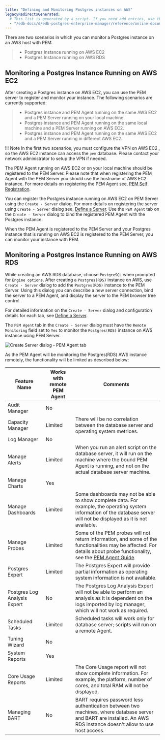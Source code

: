 ```yaml
---
title: "Defining and Monitoring Postgres instances on AWS"
legacyRedirectsGenerated:
  # This list is generated by a script. If you need add entries, use the `legacyRedirects` key.
  - "/edb-docs/d/edb-postgres-enterprise-manager/reference/online-documentation/8.0/pem_define_aws_instance_connection.html"
---
```


There are two scenarios in which you can monitor a Postgres instance on an AWS host with PEM:

> -   Postgres Instance running on AWS EC2
> -   Postgres Instance running on AWS RDS

## Monitoring a Postgres Instance Running on AWS EC2

After creating a Postgres instance on AWS EC2, you can use the PEM server to register and monitor your instance. The following scenarios are currently supported:

> -   Postgres instance and PEM Agent running on the same AWS EC2 and a PEM Server running on your local machine.
> -   Postgres instance and PEM Agent running on the same local machine and a PEM Server running on AWS EC2.
> -   Postgres instance and PEM Agent running on the same AWS EC2 and a PEM Server running in different AWS EC2.

!!! Note
    In the first two scenarios, you must configure the VPN on AWS EC2 , so the AWS EC2 instance can access the `pem` database. Please contact your network administrator to setup the VPN if needed.

The PEM Agent running on AWS EC2 or on your local machine should be registered to the PEM Server. Please note that when registering the PEM Agent with the PEM Server you should use the hostname of AWS EC2 instance. For more details on registering the PEM Agent see, [PEM Self Registration](../02_toc_pem_agent/07_pem_agent_self_registration/#pem_agent_self_registration).

You can register the Postgres instance running on AWS EC2 on PEM Server using the `Create - Server` dialog. For more details on registering the server using `Create - Server` dialog see, [Define a Server](07_pem_define_connection/#pem_define_connection). Use the `PEM Agent` tab on the `Create - Server` dialog to bind the registered PEM Agent with the Postgres instance.

When the PEM Agent is registered to the PEM Server and your Postgres instance that is running on AWS EC2 is registered to the PEM Server, you can monitor your instance with PEM.

## Monitoring a Postgres Instance Running on AWS RDS

While creating an AWS RDS database, choose `PostgreSQL` when prompted for `Engine options`. After creating a `Postgres(RDS)` instance on AWS, use `Create - Server` dialog to add the `Postgres(RDS)` instance to the PEM Server. Using this dialog you can describe a new server connection, bind the server to a PEM Agent, and display the server to the PEM browser tree control.

For detailed information on the `Create - Server` dialog and configuration details for each tab, see [Define a Server](07_pem_define_connection/#pem_define_connection).

The `PEM Agent` tab in the `Create - Server` dialog must have the `Remote Monitoring` field set to `Yes` to monitor the `Postgres(RDS)` instance on AWS instance using PEM Server.

![Create Server dialog - PEM Agent tab](../images/create_server_pem_agent_tab_remote_monitoring.png)

As the PEM Agent will be monitoring the Postgres(RDS) AWS instance remotely, the functionality will be limited as described below:

| **Feature Name**             | **Works with remote PEM Agent** | **Comments**                                                                                                                                                                                   |
| ---------------------------- | ------------------------------- | ---------------------------------------------------------------------------------------------------------------------------------------------------------------------------------------------- |
| Audit Manager                | No                              |                                                                                                                                                                                                |
| Capacity Manager             | Limited                         | There will be no correlation between the database server and operating system metrices.                                                                                                        |
| Log Manager                  | No                              |                                                                                                                                                                                                |
| Manage Alerts                | Limited                         | When you run an alert script on the database server, it will run on the machine where the bound PEM Agent is running, and not on the actual database server machine.                           |
| Manage Charts                | Yes                             |                                                                                                                                                                                                |
| Manage Dashboards            | Limited                         | Some dashboards may not be able to show complete data. For example, the operating system information of the database server will not be displayed as it is not available.                      |
| Manage Probes                | Limited                         | Some of the PEM probes will not return information, and some of the functionalities may be affected. For details about probe functionality, see the [PEM Agent Guide](/pem/latest/pem_agent/). |
| Postgres Expert              | Limited                         | The Postgres Expert will provide partial information as operating system information is not available.                                                                                         |
| Postgres Log Analysis Expert | No                              | The Postgres Log Analysis Expert will not be able to perform an analysis as it is dependent on the logs imported by log manager, which will not work as required.                              |
| Scheduled Tasks              | Limited                         | Scheduled tasks will work only for database server; scripts will run on a remote Agent.                                                                                                        |
| Tuning Wizard                | No                              |                                                                                                                                                                                                |
| System Reports               | Yes                             |                                                                                                                                                                                                |
| Core Usage Reports           | Limited                         | The Core Usage report will not show complete information. For example, the platform, number of cores, and total RAM will not be displayed.                                                     |
| Managing BART                | No                              | BART requires password less authentication between two machines, where database server and BART are installed. An AWS RDS instance doesn't allow to use host access.                           |

